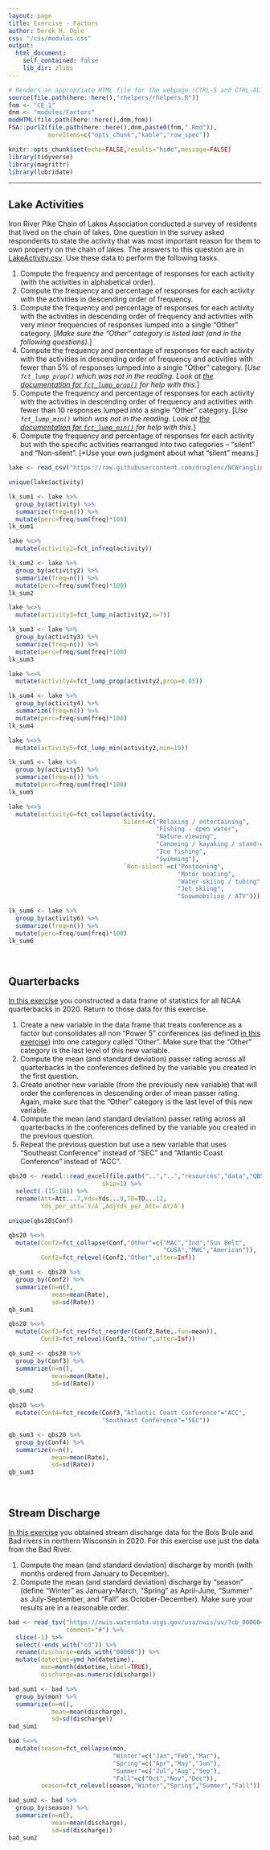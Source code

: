 ```yaml
---
layout: page
title: Exercise - Factors
author: Derek H. Ogle
css: "/css/modules.css"
output:
  html_document:
    self_contained: false
    lib_dir: zlibs
---
```


```r
# Renders an appropriate HTML file for the webpage (CTRL-S and CTRL-ALT-R)
source(file.path(here::here(),"rhelpers/rhelpers.R"))
fnm <- "CE_1"
dnm <- "modules/Factors"
modHTML(file.path(here::here(),dnm,fnm))
FSA::purl2(file.path(here::here(),dnm,paste0(fnm,".Rmd")),
           moreItems=c("opts_chunk","kable","row_spec"))
```
```r
knitr::opts_chunk$set(echo=FALSE,results="hide",message=FALSE)
library(tidyverse)
library(magrittr)
library(lubridate)
```

----

## Lake Activities
Iron River Pike Chain of Lakes Association conducted a survey of residents that lived on the chain of lakes. One question in the survey asked respondents to state the activity that was most important reason for them to own property on the chain of lakes. The answers to this question are in [LakeActivity.csv](https://raw.githubusercontent.com/droglenc/NCWrangling/main/resources/data/LakeActivity.csv). Use these data to perform the following tasks.

1. Compute the frequency and percentage of responses for each activity (with the activities in alphabetical order).
1. Compute the frequency and percentage of responses for each activity with the activities in descending order of frequency.
1. Compute the frequency and percentage of responses for each activity with the activities in descending order of frequency and activities with very minor frequencies of responses lumped into a single "Other" category. [*Make sure the "Other" category is listed last (and in the following questions).*]
1. Compute the frequency and percentage of responses for each activity with the activities in descending order of frequency and activities with fewer than 5% of responses lumped into a single "Other" category. [*Use `fct_lump_prop()` which was not in the reading. Look at [the documentation for `fct_lump_prop()`](https://forcats.tidyverse.org/reference/fct_lump.html) for help with this.*]
1. Compute the frequency and percentage of responses for each activity with the activities in descending order of frequency and activities with fewer than 10 responses lumped into a single "Other" category. [*Use `fct_lump_min()` which was not in the reading. Look at [the documentation for `fct_lump_min()`](https://forcats.tidyverse.org/reference/fct_lump.html) for help with this.*]
1. Compute the frequency and percentage of responses for each activity but with the specific activities rearranged into two categories -- "silent" and "Non-silent". [*Use your own judgment about what "silent" means.]

```r
lake <- read_csv("https://raw.githubusercontent.com/droglenc/NCWrangling/main/resources/data/LakeActivity.csv")

unique(lake$activity)

lk_sum1 <- lake %>%
  group_by(activity) %>%
  summarize(freq=n()) %>%
  mutate(perc=freq/sum(freq)*100)
lk_sum1

lake %<>% 
  mutate(activity2=fct_infreq(activity))

lk_sum2 <- lake %>%
  group_by(activity2) %>%
  summarize(freq=n()) %>%
  mutate(perc=freq/sum(freq)*100)
lk_sum2

lake %<>% 
  mutate(activity3=fct_lump_n(activity2,n=7))

lk_sum3 <- lake %>%
  group_by(activity3) %>%
  summarize(freq=n()) %>%
  mutate(perc=freq/sum(freq)*100)
lk_sum3

lake %<>% 
  mutate(activity4=fct_lump_prop(activity2,prop=0.05))

lk_sum4 <- lake %>%
  group_by(activity4) %>%
  summarize(freq=n()) %>%
  mutate(perc=freq/sum(freq)*100)
lk_sum4

lake %<>% 
  mutate(activity5=fct_lump_min(activity2,min=10))

lk_sum5 <- lake %>%
  group_by(activity5) %>%
  summarize(freq=n()) %>%
  mutate(perc=freq/sum(freq)*100)
lk_sum5

lake %<>% 
  mutate(activity6=fct_collapse(activity,
                                Silent=c("Relaxing / entertaining",
                                         "Fishing - open water",
                                         "Nature viewing",
                                         "Canoeing / kayaking / stand-up paddleboard",
                                         "Ice fishing",
                                         "Swimming"),
                                `Non-silent`=c("Pontooning",
                                               "Motor boating",
                                               "Water skiing / tubing",
                                               "Jet skiing",
                                               "Snowmobiling / ATV")))

lk_sum6 <- lake %>%
  group_by(activity6) %>%
  summarize(freq=n()) %>%
  mutate(perc=freq/sum(freq)*100)
lk_sum6
```

&nbsp;

## Quarterbacks
[In this exercise](../wrangle-rows/CE_1.html#quarterbacks-i) you constructed a data frame of statistics for all NCAA quarterbacks in 2020. Return to those data for this exercise. 

1. Create a new variable in the data frame that treats conference as a factor but consolidates all non "Power 5" conferences (as defined [in this exercise](../wrangle-rows/CE_1.html#quarterbacks-i)) into one category called "Other". Make sure that the "Other" category is the last level of this new variable.
1. Compute the mean (and standard deviation) passer rating across all quarterbacks in the conferences defined by the variable you created in the first question.
1. Create another new variable (from the previously new variable) that will order the conferences in descending order of mean passer rating. Again, make sure that the "Other" category is the last level of this new variable.
1. Compute the mean (and standard deviation) passer rating across all quarterbacks in the conferences defined by the variable you created in the previous question.
1. Repeat the previous question but use a new variable that uses "Southeast Conference" instead of "SEC" and "Atlantic Coast Conference" instead of "ACC".

```r
qbs20 <- readxl::read_excel(file.path("..","..","resources","data","QBS_2020.xlsx"),
                          skip=1) %>%
  select(-(15:18)) %>%
  rename(Att=Att...7,Yds=Yds...9,TD=TD...12,
         Yds_per_att=`Y/A`,AdjYds_per_Att=`AY/A`)

unique(qbs20$Conf)
```
```r
qbs20 %<>%
  mutate(Conf2=fct_collapse(Conf,"Other"=c("MAC","Ind","Sun Belt",
                                           "CUSA","MWC","American")),
         Conf2=fct_relevel(Conf2,"Other",after=Inf))

qb_sum1 <- qbs20 %>%
  group_by(Conf2) %>%
  summarize(n=n(),
            mean=mean(Rate),
            sd=sd(Rate))
qb_sum1

qbs20 %<>%
  mutate(Conf3=fct_rev(fct_reorder(Conf2,Rate,.fun=mean)),
         Conf3=fct_relevel(Conf3,"Other",after=Inf))

qb_sum2 <- qbs20 %>%
  group_by(Conf3) %>%
  summarize(n=n(),
            mean=mean(Rate),
            sd=sd(Rate))
qb_sum2

qbs20 %<>%
  mutate(Conf4=fct_recode(Conf3,"Atlantic Coast Conference"="ACC",
                          "Southeast Conference"="SEC"))

qb_sum3 <- qbs20 %>%
  group_by(Conf4) %>%
  summarize(n=n(),
            mean=mean(Rate),
            sd=sd(Rate))
qb_sum3
```

&nbsp;

## Stream Discharge
[In this exercise](../Dates-Times/CE_1.html#stream-discharge) you obtained stream discharge data for the Bois Brule and Bad rivers in northern Wisconsin in 2020. For this exercise use just the data from the Bad River. 

1. Compute the mean (and standard deviation) discharge by month (with months ordered from January to December).
1. Compute the mean (and standard deviation) discharge by "season" (define "Winter" as January-March, "Spring" as April-June, "Summer" as July-September, and "Fall" as October-December). Make sure your results are in a reasonable order.

```r
bad <- read_tsv("https://nwis.waterdata.usgs.gov/usa/nwis/uv/?cb_00060=on&format=rdb&site_no=04027000&period=&begin_date=2020-01-01&end_date=2020-12-31",
                comment="#") %>%
  slice(-1) %>%
  select(-ends_with("cd")) %>%
  rename(discharge=ends_with("00060")) %>%
  mutate(datetime=ymd_hm(datetime),
         mon=month(datetime,label=TRUE),
         discharge=as.numeric(discharge))

bad_sum1 <- bad %>%
  group_by(mon) %>%
  summarize(n=n(),
            mean=mean(discharge),
            sd=sd(discharge))
bad_sum1  
```

```r
bad %<>%
  mutate(season=fct_collapse(mon,
                             "Winter"=c("Jan","Feb","Mar"),
                             "Spring"=c("Apr","May","Jun"),
                             "Summer"=c("Jul","Aug","Sep"),
                             "Fall"=c("Oct","Nov","Dec")),
         season=fct_relevel(season,"Winter","Spring","Summer","Fall"))

bad_sum2 <- bad %>%
  group_by(season) %>%
  summarize(n=n(),
            mean=mean(discharge),
            sd=sd(discharge))
bad_sum2
```

